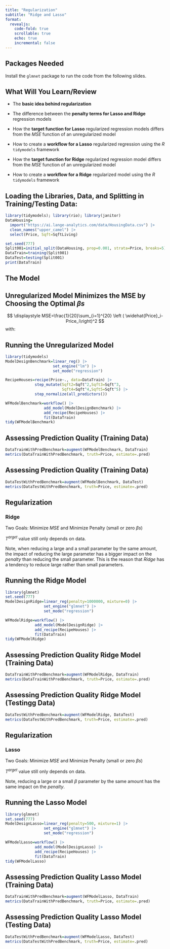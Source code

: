 ```yaml
---
title: "Regularization"
subtitle: "Ridge and Lasso"
format: 
  revealjs:
    code-fold: true
    scrollable: true
    echo: true
    incremental: false
---
```

## Packages Needed

Install the `glmnet` package to run the code from the following slides.

## What Will You Learn/Review {.scrollable .smaller}

-   The **basic idea behind regularization** 

-   The difference between the **penalty terms for Lasso and Ridge** regression models 

-   How the **target function for Lasso** regularized regression models differs from the $MSE$ function of an unregularized model 

-   How to create a **workflow for a Lasso** regularized regression using the *R* `tidymodels` framework 



-   How the **target function for Ridge** regularized regression model differs from the $MSE$ function of an unregularized model 

-   How to create a **workflow for a Ridge** regularized model using the *R* `tidymodels` framework



## Loading the Libraries, Data, and Splitting in Training/Testing Data:

```r
library(tidymodels); library(rio); library(janitor)
DataHousing=
  import("https://ai.lange-analytics.com/data/HousingData.csv") |>
  clean_names("upper_camel") |>
  select(Price, Sqft=SqftLiving)

set.seed(777)
Split001=initial_split(DataHousing, prop=0.001, strata=Price, breaks=5)
DataTrain=training(Split001)
DataTest=testing(Split001)
print(DataTrain)

```

## The Model {.smaller}
```{=tex}
\begin{equation}
\displaystyle\widehat{Price}_i=\beta_1 Sqft_i+\beta_2 Sqft_i^2+\beta_3 Sqft_i^3+\beta_4 Sqft_i^4+\beta_5 Sqft_i^5+\beta_6 
\end{equation}
```

## Unregularized Model Minimizes the MSE by Choosing the Optimal $\beta s$  {.smaller}


$$
\displaystyle MSE=\frac{1}{20}\sum_{i=1}^{20} \left ( \widehat{Price}_i-Price_i\right)^2 
$$
with: 

```{=tex}
\begin{equation}
\displaystyle\widehat{Price}_i=\beta_1 Sqft_i+\beta_2 Sqft_i^2+\beta_3 Sqft_i^3+\beta_4 Sqft_i^4+\beta_5 Sqft_i^5+\beta_6 
\end{equation}
```



## Running the Unregularized Model

```r
library(tidymodels)
ModelDesignBenchmark=linear_reg() |>
                     set_engine("lm") |> 
                     set_mode("regression")

RecipeHouses=recipe(Price~., data=DataTrain) |> 
             step_mutate(Sqft2=Sqft^2,Sqft3=Sqft^3,
                         Sqft4=Sqft^4,Sqft5=Sqft^5) |> 
             step_normalize(all_predictors())

WFModelBenchmark=workflow() |> 
                 add_model(ModelDesignBenchmark) |> 
                 add_recipe(RecipeHouses) |> 
                 fit(DataTrain)
tidy(WFModelBenchmark)
```

## Assessing Prediction Quality (Training Data)

```r
DataTrainWithPredBenchmark=augment(WFModelBenchmark, DataTrain)
metrics(DataTrainWithPredBenchmark, truth=Price, estimate=.pred)
```

## Assessing Prediction Quality (Training Data)

```r
DataTestWithPredBenchmark=augment(WFModelBenchmark, DataTest)
metrics(DataTestWithPredBenchmark, truth=Price, estimate=.pred)
```

## Regularization {.smaller}
### Ridge

```{=tex}
\begin{eqnarray}
T^{arget}&=&\frac{1}{20}\sum_{i=1}^{20} \left ( \widehat{Price}_i-Price_i\right)^2+\lambda P^{enalty} \\
\mbox{with:}&& \widehat{Price}_i=\beta_1 Sqft_i+\beta_2 Sqft_i^2+\beta_3 Sqft_i^3+\beta_4 Sqft_i^4+\beta_5 Sqft_i^5+\beta_6 \nonumber \\
\mbox{with:}&& P^{enalty}=\sum_{j=1}^{5} \beta_j^2 \nonumber
\end{eqnarray}
```

Two Goals: Minimize $MSE$ and Minimize Penalty (small or zero $\beta s$)

$T^{arget}$ value still only depends on data.

Note, when reducing a large and a small parameter by the same amount, the impact of reducing the large parameter has a bigger impact on the *penalty* than reducing the  small parameter. This is the reason that *Ridge* has a tendency to reduce large rather than small parameters. 


## Running the Ridge Model

```r
library(glmnet)
set.seed(777)
ModelDesignRidge=linear_reg(penalty=1000000, mixture=0) |>
                 set_engine("glmnet") |> 
                 set_mode("regression")

WFModelRidge=workflow() |> 
             add_model(ModelDesignRidge) |> 
             add_recipe(RecipeHouses) |> 
             fit(DataTrain)
tidy(WFModelRidge)
```

## Assessing Prediction Quality Ridge Model (Training Data)

```r
DataTrainWithPredBenchmark=augment(WFModelRidge, DataTrain)
metrics(DataTrainWithPredBenchmark, truth=Price, estimate=.pred)
```

## Assessing Prediction Quality Ridge Model (Testingg Data)

```r
DataTestWithPredBenchmark=augment(WFModelRidge, DataTest)
metrics(DataTestWithPredBenchmark, truth=Price, estimate=.pred)
```

## Regularization {.smaller}
### Lasso

```{=tex}
\begin{eqnarray}
T^{arget}&=&\frac{1}{20}\sum_{i=1}^{20} \left ( \widehat{Price}_i-Price_i\right)^2+\lambda P^{enalty} \\
\mbox{with:}&& \widehat{Price}_i=\beta_1 Sqft_i+\beta_2 Sqft_i^2+\beta_3 Sqft_i^3+\beta_4 Sqft_i^4+\beta_5 Sqft_i^5+\beta_6 \nonumber \\
\mbox{with:}&& P^{enalty}=\sum_{j=1}^{5} | \beta_j | \nonumber
\end{eqnarray}
```

Two Goals: Minimize $MSE$ and Minimize Penalty (small or zero $\beta s$)

$T^{arget}$ value still only depends on data.

Note, reducing a large or a small $\beta$ parameter by the same amount has the same impact on the *penalty*.


## Running the Lasso Model

```r
library(glmnet)
set.seed(777)
ModelDesignLasso=linear_reg(penalty=500, mixture=1) |>
                 set_engine("glmnet") |> 
                 set_mode("regression")

WFModelLasso=workflow() |> 
             add_model(ModelDesignLasso) |> 
             add_recipe(RecipeHouses) |> 
             fit(DataTrain)
tidy(WFModelLasso)
```

## Assessing Prediction Quality Lasso Model (Training Data)

```r
DataTrainWithPredBenchmark=augment(WFModelLasso, DataTrain)
metrics(DataTrainWithPredBenchmark, truth=Price, estimate=.pred)
```

## Assessing Prediction Quality Lasso Model (Testing Data)

```r
DataTestWithPredBenchmark=augment(WFModelLasso, DataTest)
metrics(DataTestWithPredBenchmark, truth=Price, estimate=.pred)
```